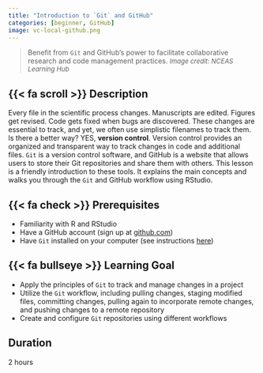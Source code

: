 ```yaml
---
title: "Introduction to `Git` and GitHub"
categories: [beginner, GitHub]
image: vc-local-github.png
---
```


> Benefit from `Git` and GitHub's power to facilitate collaborative research and code management practices. <font size="2"> *Image credit: NCEAS Learning Hub* </font>

## {{< fa scroll >}} Description

Every file in the scientific process changes. Manuscripts are edited. Figures get revised. Code gets fixed when bugs are discovered. These changes are essential to track, and yet, we often use simplistic filenames to track them. Is there a better way? YES, **version control**. Version control provides an organized and transparent way to track changes in code and additional files. `Git` is a version control software, and GitHub is a website that allows users to store their Git repositories and share them with others. This lesson is a friendly introduction to these tools. It explains the main concepts and walks you through the `Git` and GitHub workflow using RStudio.

## {{< fa check >}} Prerequisites

-   Familiarity with R and RStudio
-   Have a GitHub account (sign up at [github.com](github.com))
-   Have `Git` installed on your computer (see instructions [here](https://happygitwithr.com/install-git.html))

## {{< fa bullseye >}} Learning Goal

-   Apply the principles of `Git` to track and manage changes in a project
-   Utilize the `Git` workflow, including pulling changes, staging modified files, committing changes, pulling again to incorporate remote changes, and pushing changes to a remote repository
-   Create and configure `Git` repositories using different workflows

## <i class="fa-regular fa-clock"></i> Duration

2 hours

